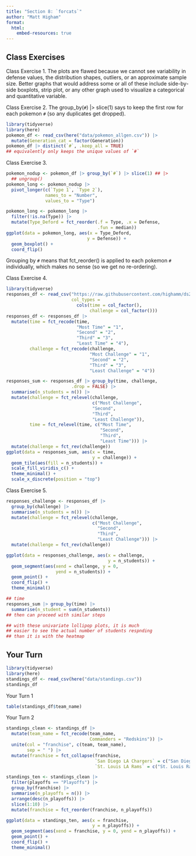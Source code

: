 ```yaml
---
title: "Section 8: `forcats`"
author: "Matt Higham"
format: 
  html:
    embed-resources: true
---
```


## Class Exercises 

Class Exercise 1. The plots are flawed because we cannot see variability in defense values, the distribution shapes, outliers, or an approximate sample size. Better graphs that would address some or all of these include side-by-side boxplots, strip plot, or any other graph used to visualize a categorical and quantitative variable.

Class Exercise 2. The group_by(`#`) |> slice(1) says to keep the first row for each pokemon `#` (so any duplicates get dropped).

```r
library(tidyverse)
library(here)
pokemon_df <- read_csv(here("data/pokemon_allgen.csv")) |>
  mutate(Generation_cat = factor(Generation))
pokemon_df |> distinct(`#`, .keep_all = TRUE)
## equivalently only keeps the unique values of `#`
```

Class Exercise 3.

```r
pokemon_nodup <- pokemon_df |> group_by(`#`) |> slice(1) ## |>
  ## ungroup()
pokemon_long <- pokemon_nodup |>
  pivot_longer(c(`Type 1`, `Type 2`),
               names_to = "Number",
               values_to = "Type")

pokemon_long <- pokemon_long |>
  filter(!is.na(Type)) |>
  mutate(Type_Deford = fct_reorder(.f = Type, .x = Defense,
                                   .fun = median))
ggplot(data = pokemon_long, aes(x = Type_Deford,
                               y = Defense)) +
  geom_boxplot() + 
  coord_flip()
```

Grouping by `#` means that fct_reorder() is applied to each pokemon `#` individually, which makes no sense (so we get no re-ordering).

Class Exercise 4.

```r
library(tidyverse)
responses_df <- read_csv("https://raw.githubusercontent.com/highamm/ds234_quarto/main/data_online/heatmap.csv",
                         col_types =
                           cols(time = col_factor(),
                                challenge = col_factor()))
responses_df <- responses_df |>
  mutate(time = fct_recode(time,
                           "Most Time" = "1",
                           "Second" = "2",
                           "Third" = "3",
                           "Least Time" = "4"),
         challenge = fct_recode(challenge,
                                "Most Challenge" = "1",
                                "Second" = "2",
                                "Third" = "3",
                                "Least Challenge" = "4"))

responses_sum <- responses_df |> group_by(time, challenge,
                         .drop = FALSE) |>
  summarise(n_students = n()) |>
  mutate(challenge = fct_relevel(challenge,
                                 c("Most Challenge",
                                 "Second",
                                 "Third",
                                 "Least Challenge")),
         time = fct_relevel(time, c("Most Time",
                                    "Second",
                                    "Third",
                                    "Least Time"))) |>
  mutate(challenge = fct_rev(challenge))
ggplot(data = responses_sum, aes(x = time,
                                 y = challenge)) +
  geom_tile(aes(fill = n_students)) +
  scale_fill_viridis_c() +
  theme_minimal() +
  scale_x_discrete(position = "top")
```

Class Exercise 5.

```r
responses_challenge <- responses_df |>
  group_by(challenge) |>
  summarise(n_students = n()) |>
  mutate(challenge = fct_relevel(challenge,
                                 c("Most Challenge",
                                   "Second",
                                   "Third",
                                   "Least Challenge"))) |>
  mutate(challenge = fct_rev(challenge))

ggplot(data = responses_challenge, aes(x = challenge,
                                       y = n_students)) +
  geom_segment(aes(xend = challenge, y = 0,
                   yend = n_students)) +
  geom_point() +
  coord_flip() +
  theme_minimal()

## time
responses_sum |> group_by(time) |>
  summarise(n_student = sum(n_students))
## then can proceed with similar steps

## with these univariate lollipop plots, it is much
## easier to see the actual number of students respnding
## than it is with the heatmap
```

## Your Turn

```r
library(tidyverse)
library(here)
standings_df <- read_csv(here("data/standings.csv"))
standings_df
```

Your Turn 1

```r
table(standings_df$team_name)
```

Your Turn 2

```r
standings_clean <- standings_df |>
  mutate(team_name = fct_recode(team_name,
                                Commanders = "Redskins")) |>
  unite(col = "franchise", c(team, team_name),
        sep = " ") |>
  mutate(franchise = fct_collapse(franchise,
                                  `San Diego LA Chargers` = c("San Diego Chargers", "Los Angeles Chargers"),
                                  `St. Louis LA Rams` = c("St. Louis Rams", "Los Angeles Rams")))

standings_ten <- standings_clean |>
  filter(playoffs == "Playoffs") |> 
  group_by(franchise) |>
  summarise(n_playoffs = n()) |>
  arrange(desc(n_playoffs)) |>
  slice(1:10) |>
  mutate(franchise = fct_reorder(franchise, n_playoffs))

ggplot(data = standings_ten, aes(x = franchise,
                                 y = n_playoffs)) +
  geom_segment(aes(xend = franchise, y = 0, yend = n_playoffs)) +
  geom_point() +
  coord_flip() +
  theme_minimal()
```
